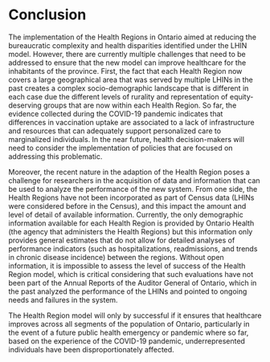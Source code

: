 # Conclusion

The implementation of the Health Regions in Ontario aimed at reducing the bureaucratic complexity and health disparities identified under the LHIN model. However, there are currently multiple challenges that need to be addressed to ensure that the new model can improve healthcare for the inhabitants of the province. First, the fact that each Health Region now covers a large geographical area that was served by multiple LHINs in the past creates a complex socio-demographic landscape that is different in each case due the different levels of rurality and representation of equity-deserving groups that are now within each Health Region. So far, the evidence collected during the COVID-19 pandemic indicates that differences in vaccination uptake are associated to a lack of infrastructure and resources that can adequately support personalized care to marginalized individuals. In the near future, health decision-makers will need to consider the implementation of policies that are focused on addressing this problematic.

Moreover, the recent nature in the adaption of the Health Region poses a challenge for researchers in the acquisition of data and information that can be used to analyze the performance of the new system. From one side, the Health Regions have not been incorporated as part of Census data (LHINs were considered before in the Census), and this impact the amount and level of detail of available information.  Currently, the only demographic information available for each Health Region is provided by Ontario Health (the agency that administers the Health Regions) but this information only provides general estimates that do not allow for detailed analyses of performance indicators (such as hospitalizations, readmissions, and trends in chronic disease incidence) between the regions. Without open information, it is impossible to assess the level of success of the Health Region model, which is critical considering that such evaluations have not been part of the Annual Reports of the Auditor General of Ontario, which in the past analyzed the performance of the LHINs and pointed to ongoing needs and failures in the system.

The Health Region model will only by successful if it ensures that healthcare improves across all segments of the population of Ontario, particularly in the event of a future public health emergency or pandemic where so far, based on the experience of the COVID-19 pandemic, underrepresented individuals have been disproportionately affected.